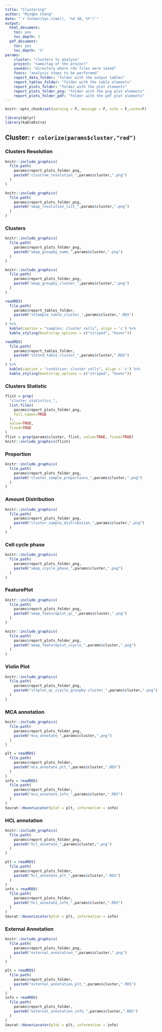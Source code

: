 ```yaml
---
title: "Clustering"
author: "Mingbo Cheng"
date: "`r format(Sys.time(), '%d %B, %Y')`"
output:
  html_document:
    toc: yes
    toc_depth: 3
  pdf_document:
    toc: yes
    toc_depth: '3'
params:
    cluster: "clusters to analyse"
    project: "name/tag of the project"
    savedir: "directory where rds files were saved"
    funcs: "analysis steps to be performed"
    report_data_folder: "folder with the output tables"
    report_tables_folder: "folder with the table elements"
    report_plots_folder: "folder with the plot elements"
    report_plots_folder_png: "folder with the png plot elements"
    report_plots_folder_pdf: "folder with the pdf plot elements"
---
```


```r
knitr::opts_chunk$set(warning = F, message = F, echo = F,cache=F)
```

```r
library(dplyr)
library(kableExtra)
```

## Cluster: `r colorize(params$cluster,"red")`

### Clusters Resolution
```r
knitr::include_graphics(
  file.path(
    params$report_plots_folder_png,
    paste0("clustree_resolution_",params$cluster,".png")
  )
)
```

```r
knitr::include_graphics(
  file.path(
    params$report_plots_folder_png,
    paste0("umap_resolution_list_",params$cluster,".png")
  )
)
```

### Clusters
```r
knitr::include_graphics(
  file.path(
    params$report_plots_folder_png,
    paste0("umap_groupby_name_",params$cluster,".png")
  )
)
```
```r
knitr::include_graphics(
  file.path(
    params$report_plots_folder_png,
    paste0("umap_groupby_cluster_",params$cluster,".png")
  )
)
```
```r
readRDS(
  file.path(
    params$report_tables_folder,
    paste0("stSample_table_cluster_",params$cluster,".RDS")
  )
) %>%
  kable(caption = "samples: cluster cells", align = 'c') %>%
  kable_styling(bootstrap_options = c("striped", "hover"))

readRDS(
  file.path(
    params$report_tables_folder,
    paste0("stCond_table_cluster_",params$cluster,".RDS")
  )
) %>%
  kable(caption = "condition: cluster cells", align = 'c') %>%
  kable_styling(bootstrap_options = c("striped", "hover"))
```

### Clusters Statistic
```r
flist = grep(
  "cluster_statistics_",
  list.files(
    params$report_plots_folder_png,
    full.names=TRUE
  ),
  value=TRUE,
  fixed=TRUE
)
flist = grep(params$cluster, flist, value=TRUE, fixed=TRUE)
knitr::include_graphics(flist)
```

### Proportion
```r
knitr::include_graphics(
  file.path(
    params$report_plots_folder_png,
    paste0("cluster_sample_proportions_",params$cluster,".png")
  )
)
```

### Amount Distribution
```r
knitr::include_graphics(
  file.path(
    params$report_plots_folder_png,
    paste0("cluster_sample_distribution_",params$cluster,".png")
  )
)
```

### Cell cycle phase
```r
knitr::include_graphics(
  file.path(
    params$report_plots_folder_png,
    paste0("umap_ccycle_phase_",params$cluster,".png")
  )
)
```

### FeaturePlot
```r
knitr::include_graphics(
  file.path(
    params$report_plots_folder_png,
    paste0("umap_featureplot_qc_",params$cluster,".png")
  )
)
```
```r
knitr::include_graphics(
  file.path(
    params$report_plots_folder_png,
    paste0("umap_featureplot_ccycle_",params$cluster,".png")
  )
)
```

### Violin Plot
```r
knitr::include_graphics(
  file.path(
    params$report_plots_folder_png,
    paste0("vlnplot_qc_ccycle_groupby-cluster_",params$cluster,".png")
  )
)
```

### MCA annotation
```r
knitr::include_graphics(
  file.path(
    params$report_plots_folder_png,
    paste0("mca_annotate_",params$cluster,".png")
  )
)
```
```r
plt = readRDS(
  file.path(
    params$report_plots_folder,
    paste0("mca_annotate_plt_",params$cluster,".RDS")
  )
)
info = readRDS(
  file.path(
    params$report_plots_folder,
    paste0("mca_annotate_info_",params$cluster,".RDS")
  )
)
Seurat::HoverLocator(plot = plt, information = info)
```

### HCL annotation
```r
knitr::include_graphics(
  file.path(
    params$report_plots_folder_png,
    paste0("hcl_annotate_",params$cluster,".png")
  )
)
```
```r
plt = readRDS(
  file.path(
    params$report_plots_folder,
    paste0("hcl_annotate_plt_",params$cluster,".RDS")
  )
)
info = readRDS(
  file.path(
    params$report_plots_folder,
    paste0("hcl_annotate_info_",params$cluster,".RDS")
  )
)
Seurat::HoverLocator(plot = plt, information = info)
```

### External Annotation
```r
knitr::include_graphics(
  file.path(
    params$report_plots_folder_png,
    paste0("external_annotation_",params$cluster,".png")
  )
)
```
```r
plt = readRDS(
  file.path(
    params$report_plots_folder,
    paste0("external_annotation_plt_",params$cluster,".RDS")
  )
)
info = readRDS(
  file.path(
    params$report_plots_folder,
    paste0("external_annotation_info_",params$cluster,".RDS")
  )
)
Seurat::HoverLocator(plot = plt, information = info)
```
